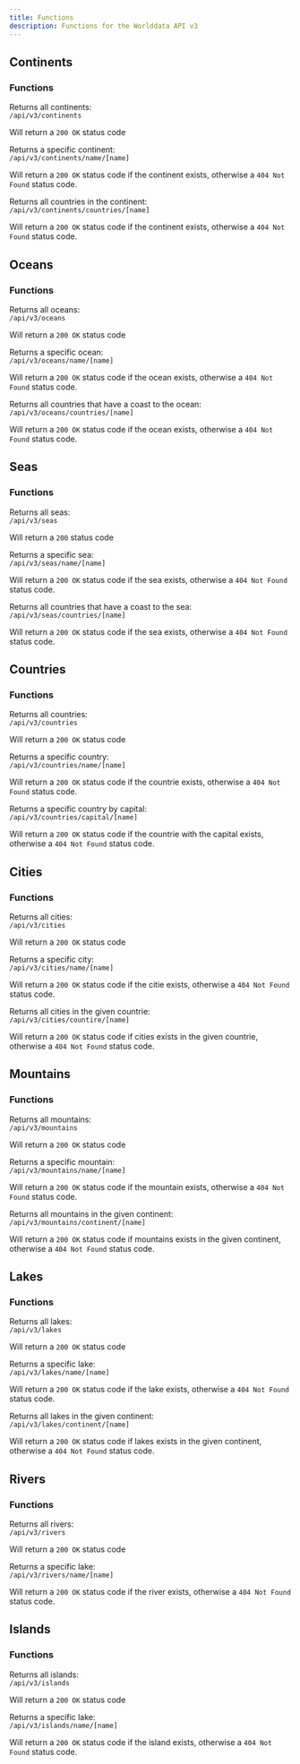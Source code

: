 ```yaml
---
title: Functions
description: Functions for the Worlddata API v3
---
```



## Continents

### Functions

Returns all continents: <br/>
`/api/v3/continents`

Will return a `200 OK` status code

Returns a specific continent: <br/>
`/api/v3/continents/name/[name]`

Will return a `200 OK` status code if the continent exists, otherwise a `404 Not Found` status code.

Returns all countries in the continent: <br/>
`/api/v3/continents/countries/[name]`

Will return a `200 OK` status code if the continent exists, otherwise a `404 Not Found` status code.

## Oceans

### Functions

Returns all oceans: <br/>
`/api/v3/oceans`

Will return a `200 OK` status code

Returns a specific ocean: <br/>
`/api/v3/oceans/name/[name]`

Will return a `200 OK` status code if the ocean exists, otherwise a `404 Not Found` status code.

Returns all countries that have a coast to the ocean: <br/>
`/api/v3/oceans/countries/[name]`

Will return a `200 OK` status code if the ocean exists, otherwise a `404 Not Found` status code.

## Seas

### Functions

Returns all seas: <br/>
`/api/v3/seas`

Will return a `200` status code

Returns a specific sea: <br/>
`/api/v3/seas/name/[name]`

Will return a `200 OK` status code if the sea exists, otherwise a `404 Not Found` status code.

Returns all countries that have a coast to the sea: <br/>
`/api/v3/seas/countries/[name]`

Will return a `200 OK` status code if the sea exists, otherwise a `404 Not Found` status code.

## Countries

### Functions

Returns all countries: <br/>
`/api/v3/countries`

Will return a `200 OK` status code

Returns a specific country: <br/>
`/api/v3/countries/name/[name]`

Will return a `200 OK` status code if the countrie exists, otherwise a `404 Not Found` status code.

Returns a specific country by capital: <br/>
`/api/v3/countries/capital/[name]`

Will return a `200 OK` status code if the countrie with the capital exists, otherwise a `404 Not Found` status code.

## Cities

### Functions

Returns all cities: <br/>
`/api/v3/cities`

Will return a `200 OK` status code

Returns a specific city: <br/>
`/api/v3/cities/name/[name]`

Will return a `200 OK` status code if the citie exists, otherwise a `404 Not Found` status code.

Returns all cities in the given countrie: <br/>
`/api/v3/cities/countire/[name]`

Will return a `200 OK` status code if cities exists in the given countrie, otherwise a `404 Not Found` status code.

## Mountains

### Functions

Returns all mountains: <br/>
`/api/v3/mountains`

Will return a `200 OK` status code

Returns a specific mountain: <br/>
`/api/v3/mountains/name/[name]`

Will return a `200 OK` status code if the mountain exists, otherwise a `404 Not Found` status code.

Returns all mountains in the given continent: <br/>
`/api/v3/mountains/continent/[name]`

Will return a `200 OK` status code if mountains exists in the given continent, otherwise a `404 Not Found` status code.

## Lakes

### Functions

Returns all lakes: <br/>
`/api/v3/lakes`

Will return a `200 OK` status code

Returns a specific lake: <br/>
`/api/v3/lakes/name/[name]`

Will return a `200 OK` status code if the lake exists, otherwise a `404 Not Found` status code.

Returns all lakes in the given continent: <br/>
`/api/v3/lakes/continent/[name]`

Will return a `200 OK` status code if lakes exists in the given continent, otherwise a `404 Not Found` status code.

## Rivers

### Functions

Returns all rivers: <br/>
`/api/v3/rivers`

Will return a `200 OK` status code

Returns a specific lake: <br/>
`/api/v3/rivers/name/[name]`

Will return a `200 OK` status code if the river exists, otherwise a `404 Not Found` status code.

## Islands

### Functions

Returns all islands: <br/>
`/api/v3/islands`

Will return a `200 OK` status code

Returns a specific lake: <br/>
`/api/v3/islands/name/[name]`

Will return a `200 OK` status code if the island exists, otherwise a `404 Not Found` status code.

